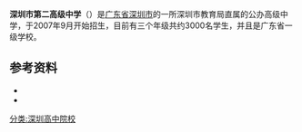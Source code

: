 {{Infobox School
| name           = 深圳市第二高级中学
| other_name     = 
| image          = 
| logo           = 
| motto          = 
| established    = 2007年9月
| type           = 公办中等学校
| language       = 
| religion       = 
| affiliation    = 
| district       = 
| grades         = 3
| founder        = 
| president      = 
| principal      = 高玉库
| vice_principal = 宋文钦
| assistaant_principal = 
| dean           = 
| college        = 
| house          = 
| su             = 
| sc             = 
| cs             = 
| cc             = 
| faculty        = 
| staff          = 
| students       = 约3000人
| area           = 10.8万平方米
| athletics      = 
| conference     = 
| tree           = 
| colors         = 
| mascot         = 
| magazine       = 
| free_label     = 
| free_text      = 
| free_label2    = 
| free_text2     = 
| free_label3    = 
| free_text3     = 
| free_label4    = 
| free_text4     = 
| free_label5    = 
| free_text5     = 
| address        = 深圳市南山区[[西丽|西丽]][[茶光路|茶光路]]北侧
| website        = http://www.sz2g.net/
}}

'''深圳市第二高级中学'''（{{lang-en|Shenzhen Second Senior High School}}）是[[广东省|广东省]][[深圳市|深圳市]]的一所深圳市教育局直属的公办高级中学，于2007年9月开始招生，目前有三个年级共约3000名学生，并且是广东省一级学校。

== 参考资料 ==
*{{cite web|url=http://www.sz2g.net/xxgk/index.jhtml|title=学校概况|work=深圳市第二高级中学|accessdate=2013-12-01|archive-date=2015-09-24|archive-url=https://web.archive.org/web/20150924112637/http://www.sz2g.net/xxgk/index.jhtml|dead-url=yes}}
*{{cite web |url=http://www.sz.gov.cn/school/ssxx/szdegjzx/jggk/ |title=深圳市第二高级中学 |work=深圳市人民政府办公厅 |publisher=深圳政府在线 |accessdate=2013-12-01 |archive-date=2020-06-24 |archive-url=https://web.archive.org/web/20200624042923/http://www.sz.gov.cn/school/ssxx/szdegjzx/jggk/ |dead-url=no }}

{{深圳普通高中院校}}

{{高中小作品}}
{{深圳小作品}}

[[分类:深圳高中院校|分类:深圳高中院校]]